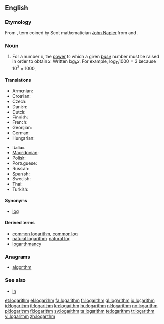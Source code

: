 {{wikipedia}}
==English==

===Etymology===
From {{etyl|NL.}} {{term|logarithmus|lang=la}}, term coined by Scot mathematician [[w:John Napier|John Napier]] from {{etyl|grc}} {{term|λόγος||word, reason|sc=Polytonic|tr=logos|lang=grc}} and {{term|ἀριθμός||number|sc=Polytonic|tr=arithmos|lang=grc}}.

===Noun===
{{en-noun}}

# {{mathematics}} For a number <math>x</math>, the [[power]] to which a given ''[[base]]'' number must be raised in order to obtain <math>x</math>.  Written <math>\log_b x</math>.  For example, <math>\log_{10} 1000 = 3</math> because <math>10^3 = 1000</math>.

====Translations====
{{trans-top|for a number x, the power to which a given base number must be raised in order to obtain x}}
* Armenian: {{t-|hy|լոգարիթմ|tr=logarit’m}}
* Croatian: {{t-|hr|logaritam|m}}
* Czech: {{t-|cs|logaritmus|m}}
* Danish: {{t-|da|logaritme|c}}
* Dutch: {{t+|nl|logaritme|n}}
* Finnish: {{t+|fi|logaritmi}}
* French: {{t+|fr|logarithme|m}}
* Georgian: {{t-|ka|ლოგარითმი|tr=logarit’mi|sc=Geor|xs=Georgian}}
* German: {{t+|de|Logarithmus|m}}
* Hungarian: {{t-|hu|logaritmus}}
{{trans-mid}}
* Italian: {{t-|it|logaritmo|m}}
* [[Macedonian]]: {{t|mk|логаритам|m|tr=logarítam}}
* Polish: {{t-|pl|logarytm|m}}
* Portuguese: {{t+|pt|logaritmo|m}}
* Russian: {{t|ru|логарифм|m|tr=logarífm}}
* Spanish: {{t-|es|logaritmo|m}}
* Swedish: {{t+|sv|logaritm|c}}
* Thai: {{t|th|ลอการิทึม|tr=logaaríteum}}
* Turkish: {{t+|tr|logaritma}}
{{trans-bottom}}

====Synonyms====
* [[log]]

====Derived terms====
* [[common logarithm]], [[common log]]
* [[natural logarithm]], [[natural log]]
* [[logarithmancy]]

===Anagrams===
* [[algorithm]]

===See also===
* [[ln]]

[[et:logarithm]]
[[el:logarithm]]
[[fa:logarithm]]
[[fr:logarithm]]
[[gl:logarithm]]
[[io:logarithm]]
[[id:logarithm]]
[[it:logarithm]]
[[kn:logarithm]]
[[hu:logarithm]]
[[nl:logarithm]]
[[no:logarithm]]
[[pl:logarithm]]
[[fi:logarithm]]
[[sv:logarithm]]
[[ta:logarithm]]
[[te:logarithm]]
[[tr:logarithm]]
[[vi:logarithm]]
[[zh:logarithm]]